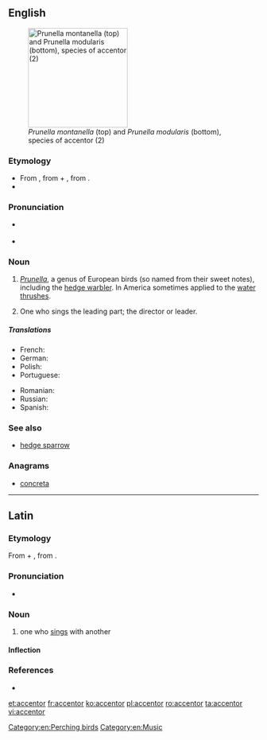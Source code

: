 ==English==
{{wikipedia}}
[[Image:Prunella modularis montanella.jpg|thumb|right|200px|''Prunella montanella'' (top) and ''Prunella modularis'' (bottom), species of accentor (2)]]

===Etymology===
* From {{etyl|la|en}} {{m|la|accentor||one who sings with another}}, from {{m|la|ad}} + {{m|la|cantor||singer}}, from {{m|la|canō||sing}}.
* {{suffix|accent|or|lang=en}}

===Pronunciation===
* {{a|UK}} {{IPA|/əkˈsɛntə/|lang=en}}
* {{a|US}} {{IPA|/ək.ˈsɛn.tɚ/|lang=en}}

===Noun===
{{en-noun}}

# ''[[Prunella]]'', a genus of European birds (so named from their sweet notes), including the [[hedge warbler]]. In America sometimes applied to the [[water thrush]]es.
# {{label|en|music|obsolete}} One who sings the leading part; the director or leader.

=====Translations=====
{{trans-top|bird of the Prunella genus}}
* French: {{t+|fr|accenteur|m}}
* German: {{t+|de|Braunelle|f}}
* Polish: {{t|pl|płochacz|m}}
* Portuguese: {{t+|pt|ferreirinha|f}}
{{trans-mid}}
* Romanian: {{t+|ro|brumăriță|f}}
* Russian: {{t+|ru|завиру́шка|m}}
* Spanish: {{t+|es|acentor|m}}
{{trans-bottom}}

{{trans-top|''music'': director or leader}}
{{trans-mid}}
{{trans-bottom}}

===See also===
* [[hedge sparrow]]

===Anagrams===
* [[concreta#English|concreta]]

[[Category:en:Perching birds]]
[[Category:en:Music]]

----

==Latin==
{{was fwotd|2014|August|22|lang=la}}

===Etymology===
From {{m|la|ad}} + {{m|la|cantor||singer}}, from {{m|la|canō||sing}}.

===Pronunciation===
* {{la-pronunc|accentor}}

===Noun===
{{la-noun|accentor||accentōris|m|third}}

# one who [[sing]]s with another

====Inflection====
{{la-decl-3rd|accentor}}

===References===
* {{R:L&S}}

[[et:accentor]]
[[fr:accentor]]
[[ko:accentor]]
[[pl:accentor]]
[[ro:accentor]]
[[ta:accentor]]
[[vi:accentor]]
